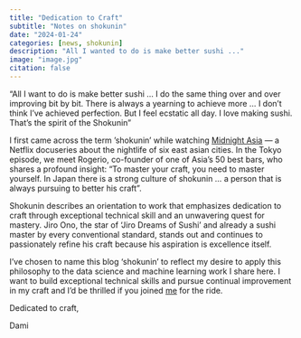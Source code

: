 ```yaml
---
title: "Dedication to Craft"
subtitle: "Notes on shokunin"
date: "2024-01-24"
categories: [news, shokunin]
description: "All I wanted to do is make better sushi ..."
image: "image.jpg"
citation: false
---
```


::: {.callout-note appearance="minimal"}
“All I want to do is make better sushi … I do the same thing over and over improving bit by bit. There is always a yearning to achieve more … I don’t think I’ve achieved perfection. But I feel ecstatic all day. I love making sushi. That’s the spirit of the Shokunin”
:::

I first came across the term ’shokunin’ while watching [Midnight Asia](https://www.google.com/url?sa=t&rct=j&q=&esrc=s&source=web&cd=&cad=rja&uact=8&ved=2ahUKEwiq9Y6Jy_aDAxUeCTQIHfvLCssQFnoECFMQAQ&url=https%3A%2F%2Fwww.netflix.com%2Ftitle%2F81134160&usg=AOvVaw32hLs-4IhkC_KP3jTbcrgG&opi=89978449) — a Netflix docuseries about the nightlife of six east asian cities. In the Tokyo episode, we meet Rogerio, co-founder of one of Asia’s 50 best bars, who shares a profound insight: “To master your craft, you need to master yourself. In Japan there is a strong culture of shokunin … a person that is always pursuing to better his craft”.

Shokunin describes an orientation to work that emphasizes dedication to craft through exceptional technical skill and an unwavering quest for mastery. Jiro Ono, the star of 'Jiro Dreams of Sushi' and already a sushi master by every conventional standard, stands out and continues to passionately refine his craft because his aspiration is excellence itself. 

I’ve chosen to name this blog ‘shokunin’ to reflect my desire to apply this philosophy to the data science and machine learning work I share here. I want to build exceptional technical skills and pursue continual improvement in my craft and I’d be thrilled if you joined [me](../../about.qmd) for the ride.

Dedicated to craft,

Dami

